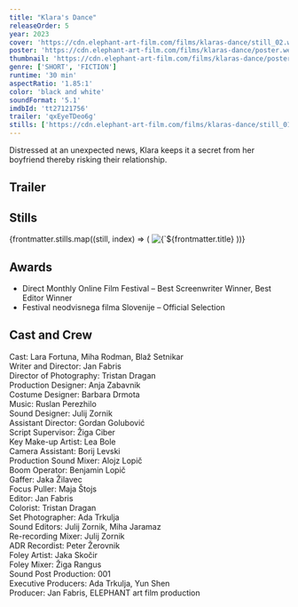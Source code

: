 ```yaml
---
title: "Klara's Dance"
releaseOrder: 5
year: 2023
cover: 'https://cdn.elephant-art-film.com/films/klaras-dance/still_02.webp'
poster: 'https://cdn.elephant-art-film.com/films/klaras-dance/poster.webp'
thumbnail: 'https://cdn.elephant-art-film.com/films/klaras-dance/poster_thumb.webp'
genre: ['SHORT', 'FICTION']
runtime: '30 min'
aspectRatio: '1.85:1'
color: 'black and white'
soundFormat: '5.1'
imdbId: 'tt27121756'
trailer: 'qxEyeTDeo6g'
stills: ['https://cdn.elephant-art-film.com/films/klaras-dance/still_01.webp', 'https://cdn.elephant-art-film.com/films/klaras-dance/still_02.webp', 'https://cdn.elephant-art-film.com/films/klaras-dance/still_03.webp', 'https://cdn.elephant-art-film.com/films/klaras-dance/still_05.webp', 'https://cdn.elephant-art-film.com/films/klaras-dance/still_07.webp', 'https://cdn.elephant-art-film.com/films/klaras-dance/still_08.webp', 'https://cdn.elephant-art-film.com/films/klaras-dance/still_12.webp', 'https://cdn.elephant-art-film.com/films/klaras-dance/still_14.webp', 'https://cdn.elephant-art-film.com/films/klaras-dance/still_15.webp', 'https://cdn.elephant-art-film.com/films/klaras-dance/still_16.webp', 'https://cdn.elephant-art-film.com/films/klaras-dance/still_17.webp', 'https://cdn.elephant-art-film.com/films/klaras-dance/still_19.webp', 'https://cdn.elephant-art-film.com/films/klaras-dance/still_20.webp']
---
```



Distressed at an unexpected news, Klara keeps it a secret from her boyfriend thereby risking their relationship.

## Trailer

<YouTube id={frontmatter.trailer} class="md:mx-24 xl:mx-12 my-6" />

## Stills

<div class="grid grid-cols-1 sm:grid-cols-2 lg:grid-cols-3 gap-2">
    {frontmatter.stills.map((still, index) => (
        <img src={still} alt={`${frontmatter.title} - Still ${index}`} class="!my-0" />
    ))}
</div>

## Awards

- Direct Monthly Online Film Festival – Best Screenwriter Winner, Best Editor Winner
- Festival neodvisnega filma Slovenije – Official Selection

## Cast and Crew

<span class="font-light">Cast:</span> <span class="font-medium">Lara Fortuna, Miha Rodman, Blaž Setnikar</span>   
<span class="font-light">Writer and Director:</span> <span class="font-medium">Jan Fabris</span>   
<span class="font-light">Director of Photography:</span> <span class="font-medium">Tristan Dragan</span>   
<span class="font-light">Production Designer:</span> <span class="font-medium">Anja Zabavnik</span>   
<span class="font-light">Costume Designer:</span> <span class="font-medium">Barbara Drmota</span>   
<span class="font-light">Music:</span> <span class="font-medium">Ruslan Perezhilo</span>   
<span class="font-light">Sound Designer:</span> <span class="font-medium">Julij Zornik</span>   
<span class="font-light">Assistant Director:</span> <span class="font-medium">Gordan Golubović</span>   
<span class="font-light">Script Supervisor:</span> <span class="font-medium">Žiga Ciber</span>   
<span class="font-light">Key Make-up Artist:</span> <span class="font-medium">Lea Bole</span>   
<span class="font-light">Camera Assistant:</span> <span class="font-medium">Borij Levski</span>   
<span class="font-light">Production Sound Mixer:</span> <span class="font-medium">Alojz Lopič</span>   
<span class="font-light">Boom Operator:</span> <span class="font-medium">Benjamin Lopič</span>   
<span class="font-light">Gaffer:</span> <span class="font-medium">Jaka Žilavec</span>   
<span class="font-light">Focus Puller:</span> <span class="font-medium">Maja Štojs</span>   
<span class="font-light">Editor:</span> <span class="font-medium">Jan Fabris</span>   
<span class="font-light">Colorist:</span> <span class="font-medium">Tristan Dragan</span>   
<span class="font-light">Set Photographer:</span> <span class="font-medium">Ada Trkulja</span>   
<span class="font-light">Sound Editors:</span> <span class="font-medium">Julij Zornik, Miha Jaramaz</span>   
<span class="font-light">Re-recording Mixer:</span> <span class="font-medium">Julij Zornik</span>   
<span class="font-light">ADR Recordist:</span> <span class="font-medium">Peter Žerovnik</span>   
<span class="font-light">Foley Artist:</span> <span class="font-medium">Jaka Skočir</span>   
<span class="font-light">Foley Mixer:</span> <span class="font-medium">Žiga Rangus</span>   
<span class="font-light">Sound Post Production:</span> <span class="font-medium">001</span>   
<span class="font-light">Executive Producers:</span> <span class="font-medium">Ada Trkulja, Yun Shen</span>   
<span class="font-light">Producer:</span> <span class="font-medium">Jan Fabris, ELEPHANT art film production</span>   
